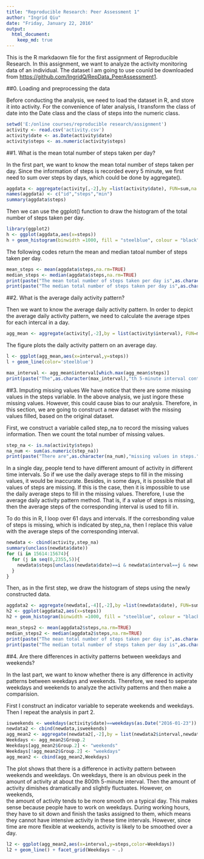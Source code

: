```yaml
---
title: "Reproducible Research: Peer Assessment 1"
author: "Ingrid Qiu"
date: "Friday, January 22, 2016"
output: 
  html_document:
    keep_md: true
---
```


This is the R markdaown file for the first assignment of Reproducible Research. In this assignment, we want to analyze the activity monitoring data of an individual. The dataset I am going to use counld be downloaded from <https://github.com/IngridQ/RepData_PeerAssessment1>.

##0. Loading and preprocessing the data

Before conducting the analysis, we need to load the dataset in R, and store it into activity. For the convenience of later analysis, I transform the class of date into the Date class and the class of steps into the numeric class.

```r
setwd('E:/online courses/reproducible research/assignment')
activity <- read.csv('activity.csv')
activity$date <- as.Date(activity$date)
activity$steps <- as.numeric(activity$steps)
```

##1. What is the mean total number of steps taken per day?

In the first part, we want to know the mean total number of steps taken per day. Since the information of steps is recorded every 5 minute, we first need to sum over steps by days, which could be done by aggregate(). 

```r
aggdata <- aggregate(activity[,-2],by =list(activity$date), FUN=sum,na.rm=TRUE)
names(aggdata) <- c("id","steps","min")
summary(aggdata$steps)
```

Then we can use the ggplot() function to draw the histogram of the total number of steps taken per day.

```r
library(ggplot2)
h <- ggplot(aggdata,aes(x=steps))
h + geom_histogram(binwidth =1000, fill = "steelblue", colour = "black")
```

The following codes return the mean and median tatoal number of steps taken per day.

```r
mean_steps <- mean(aggdata$steps,na.rm=TRUE)
median_steps <- median(aggdata$steps,na.rm=TRUE)
print(paste("The mean total number of steps taken per day is",as.character(mean_steps),"steps."))
print(paste("The median total number of steps taken per day is",as.character(median_steps),"steps."))
```

##2. What is the average daily activity pattern?

Then we want to know the average daily activity pattern. In order to depict the average daily activity pattern, we need to calculate the average stpes for each intercal in a day.

```r
agg_mean <- aggregate(activity[,-2],by = list(activity$interval), FUN=mean,na.rm=TRUE)
```

The figure plots the daily activity pattern on an average day.

```r
l <- ggplot(agg_mean,aes(x=interval,y=steps))
l + geom_line(color='steelblue')
```

```r
max_interval <- agg_mean$interval[which.max(agg_mean$steps)]
print(paste("The",as.character(max_interval),"th 5-minute interval contains the maximum number of steps."))
```

##3. Imputing missing values
We have notice that there are some missing values in the steps variable. In the above analysis, we just ingore these missing values. However, this could cause bias to our analysis. Therefore, in this section, we are going to construct a new dataset with the missing values filled, based on the original dataset.

First, we construct a variable called step_na to record the missing values information. Then we count the total number of missing values.

```r
step_na <- is.na(activity$steps)
na_num <- sum(as.numeric(step_na))
print(paste("There are",as.character(na_num),"missing values in steps."))
```

In a single day, people tend to have different amount of activity in different time intervals. So if we use the daily average steps to fill in the missing values, it would be inaccurate. Besides, in some days, it is possible that all values of steps are missing. If this is the case, then it is impossible to use the daily average steps to fill in the missing values. Therefore, I use the average daily activity pattern method. That is, if a value of steps is missing, then the average steps of the corresponding interval is used to fill in. 

To do this in R, I loop over 61 days and intervals. If the corresbonding value of steps is missing, which is indicated by step_na, then I replace this value with the average steps of the corresponding interval. 

```r
newdata <- cbind(activity,step_na)
summary(unclass(newdata$date))
for (i in 15614:15674){
  for (j in seq(0,2355,5)){
    newdata$steps[unclass(newdata$date)==i & newdata$interval==j & newdata$step_na[unclass(newdata$date)==i & newdata$interval==j]] = agg_mean$steps[agg_mean$interval==j]
  }
}
```

Then, as in the first step, we draw the histogram of steps using the newly constructed data.

```r
aggdata2 <- aggregate(newdata[,-4][,-2],by =list(newdata$date), FUN=sum,na.rm=TRUE)
h2 <- ggplot(aggdata2,aes(x=steps))
h2 + geom_histogram(binwidth =1000, fill = "steelblue", colour = "black")
```

```r
mean_steps2 <- mean(aggdata2$steps,na.rm=TRUE)
median_steps2 <- median(aggdata2$steps,na.rm=TRUE)
print(paste("The mean total number of steps taken per day is",as.character(mean_steps2),"steps."))
print(paste("The median total number of steps taken per day is",as.character(median_steps2),"steps."))
```

##4. Are there differences in activity patterns between weekdays and weekends?

In the last part, we want to know whether there is any difference in activity patterns between weekdays and weekends. Therefore, we need to seperate weekdays and weekends to analyze the activity patterns and then make a comparision.

First I construct an indicator variable to seperate weekends  and weekdays. Then I repeat the analysis in part 2.

```r
isweekends <- weekdays(activity$date)==weekdays(as.Date("2016-01-23"))|weekdays(activity$date)==weekdays(as.Date("2016-01-24"))
newdata2 <- cbind(newdata,isweekends)
agg_mean2 <- aggregate(newdata2[,-2],by = list(newdata2$interval,newdata2$isweekends), FUN=mean,na.rm=TRUE)
Weekdays <- agg_mean2$Group.2
Weekdays[agg_mean2$Group.2] <- "weekends"
Weekdays[!agg_mean2$Group.2] <- "weekdays"
agg_mean2 <- cbind(agg_mean2,Weekdays)
```

The plot shows that there is a difference in activity pattern between weekends and weekdays. On weekdays, there is an obvious peek in the amount of activity at about the 800th 5-minute interval. Then the amount of activity dimishes dramatically and slightly fluctuates. However, on weekends,  
the amount of activity tends to be more smooth on a typical day. This makes sense because people have to work on weekdays. During working hours, they have to sit down and finish the tasks assigned to them, which means they cannot have intensive activity in these time intervals. However, since time are more flexible at weekends, activity is likely to be smoothed over a day.
```r
l2 <- ggplot(agg_mean2,aes(x=interval,y=steps,color=Weekdays))
l2 + geom_line() + facet_grid(Weekdays ~ .)
```


